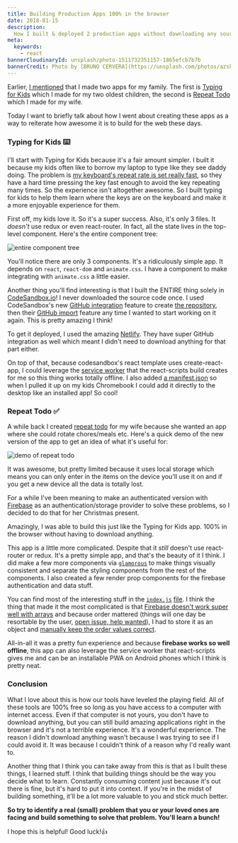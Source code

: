 ```yaml
---
title: Building Production Apps 100% in the browser
date: 2018-01-15
description:
  How I built & deployed 2 production apps without downloading any source code.
meta:
  keywords:
    - react
bannerCloudinaryId: unsplash/photo-1511732351157-1865efcb7b7b
bannerCredit: Photo by [BRUNO CERVERA](https://unsplash.com/photos/azsk_6IMT3I)
---
```


Earlier, [I mentioned](/blog/merry-christmas) that I made two apps for my
family. The first is [Typing for Kids](https://typing-for-kids.netlify.com)
which I made for my two oldest children, the second is
[Repeat Todo](https://repeat-todo.com) which I made for my wife.

Today I want to briefly talk about how I went about creating these apps as a way
to reiterate how awesome it is to build for the web these days.

### Typing for Kids ⌨️

I'll start with Typing for Kids because it's a fair amount simpler. I built it
because my kids often like to borrow my laptop to type like they see daddy
doing. The problem is
[my keyboard's repeat rate is set really fast](https://apple.stackexchange.com/questions/10467/how-to-increase-keyboard-key-repeat-rate-on-os-x),
so they have a hard time pressing the key fast enough to avoid the key repeating
many times. So the experience isn't altogether awesome. So I built typing for
kids to help them learn where the keys are on the keyboard and make it a more
enjoyable experience for them.

First off, my kids love it. So it's a super success. Also, it's only 3 files. It
_doesn't_ use redux or even react-router. In fact, all the state lives in the
top-level component. Here's the entire component tree:

![entire component tree](https://res.cloudinary.com/kentcdodds-com/image/upload/v1625032558/kentcdodds.com/content/blog/building-production-apps-100-in-the-browser/0.png)

You'll notice there are only 3 components. It's a ridiculously simple app. It
depends on `react`, `react-dom` and `animate.css`. I have a component to make
integrating with `animate.css` a little easier.

Another thing you'll find interesting is that I built the ENTIRE thing solely in
[CodeSandbox.io](http://codesandbox.io)! I never downloaded the source code
once. I used CodeSandbox's new
[GitHub integration](https://hackernoon.com/announcing-codesandbox-2-0-938cff3a0fcb)
feature to create
[the repository](https://github.com/kentcdodds/typing-for-kids), then their
[GitHub import](https://codesandbox.io/s/github) feature any time I wanted to
start working on it again. This is pretty amazing I think!

To get it deployed, I used the amazing [Netlify](https://netlify.com). They have
super GitHub integration as well which meant I didn't need to download anything
for that part either.

On top of that, because codesandbox's react template uses create-react-app, I
could leverage the
[service worker](https://github.com/facebook/create-react-app/blob/master/packages/react-scripts/template/README.md#making-a-progressive-web-app)
that the react-scripts build creates for me so this thing works totally offline.
I also added
[a manifest.json](https://github.com/kentcdodds/typing-for-kids/blob/7a8ff3fd0580258493b0963739dffbe596141277/public/manifest.json)
so when I pulled it up on my kids Chromebook I could add it directly to the
desktop like an installed app! So cool!

### Repeat Todo ✅

A while back I created [repeat todo](https://repeat-todo.surge.sh) for my wife
because she wanted an app where she could rotate chores/meals etc. Here's a
quick demo of the new version of the app to get an idea of what it's useful for:

![demo of repeat todo](https://res.cloudinary.com/kentcdodds-com/image/upload/v1625032559/kentcdodds.com/content/blog/building-production-apps-100-in-the-browser/1.gif)

It was awesome, but pretty limited because it uses local storage which means you
can only enter in the items on the device you'll use it on and if you get a new
device all the data is totally lost.

For a while I've been meaning to make an authenticated version with
[Firebase](https://firebase.google.com) as an authentication/storage provider to
solve these problems, so I decided to do that for her Christmas present.

Amazingly, I was able to build this just like the Typing for Kids app. 100% in
the browser without having to download anything.

This app is a little more complicated. Despite that it _still_ doesn't use
react-router or redux. It's a pretty simple app, and that's the beauty of it I
think. I did make a few more components via
[`glamorous`](https://glamorous.rocks) to make things visually consistent and
separate the styling components from the rest of the components. I also created
a few render prop components for the firebase authentication and data stuff.

You can find most of the interesting stuff in the
[`index.js`](https://github.com/kentcdodds/repeat-todo-v2/blob/master/src/index.js)
[file](https://github.com/kentcdodds/repeat-todo-v2/blob/master/src/index.js). I
think the thing that made it the most complicated is that
[Firebase doesn't work super well with arrays](https://firebase.googleblog.com/2014/04/best-practices-arrays-in-firebase.html)
and because order mattered (things will one day be resortable by the user,
[open issue, help wanted](https://github.com/kentcdodds/repeat-todo-v2/issues/2)),
I had to store it as an object and
[manually keep the order values correct](https://github.com/kentcdodds/repeat-todo-v2/blob/66e27104ba551f2637210347bab8ec06bdb90c47/src/index.js#L308-L337).

All-in-all it was a pretty fun experience and because **firebase works so well
offline**, this app can also leverage the service worker that react-scripts
gives me and can be an installable PWA on Android phones which I think is pretty
neat.

### Conclusion

What I love about this is how our tools have leveled the playing field. All of
these tools are 100% free so long as you have access to a computer with internet
access. Even if that computer is not yours, you don't have to download anything,
but you can still build amazing applications right in the browser and it's not a
terrible experience. It's a wonderful experience. The reason I didn't download
anything wasn't because I was trying to see if I could avoid it. It was because
I couldn't think of a reason why I'd really want to.

Another thing that I think you can take away from this is that as I built these
things, I learned stuff. I think that building things should be the way you
decide what to learn. Constantly consuming content just because it's out there
is fine, but it's hard to put it into context. If you're in the midst of
building something, it'll be a lot more valuable to you and stick much better.

**So try to identify a real (small) problem that you or your loved ones are
facing and build something to solve that problem. You'll learn a bunch!**

I hope this is helpful! Good luck!👍
